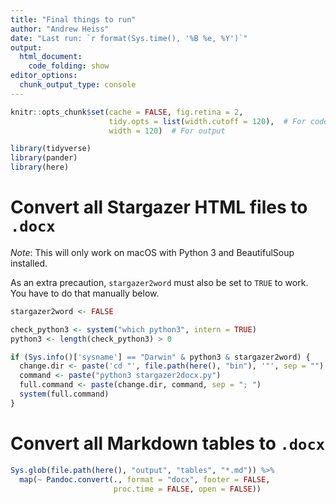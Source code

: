 ```yaml
---
title: "Final things to run"
author: "Andrew Heiss"
date: "Last run: `r format(Sys.time(), '%B %e, %Y')`"
output:
  html_document:
    code_folding: show
editor_options:
  chunk_output_type: console
---
```


```r
knitr::opts_chunk$set(cache = FALSE, fig.retina = 2,
                      tidy.opts = list(width.cutoff = 120),  # For code
                      width = 120)  # For output

library(tidyverse)
library(pander)
library(here)
```

# Convert all Stargazer HTML files to `.docx`

*Note*: This will only work on macOS with Python 3 and BeautifulSoup installed.

As an extra precaution, `stargazer2word` must also be set to `TRUE` to work. You have to do that manually below.

```r
stargazer2word <- FALSE

check_python3 <- system("which python3", intern = TRUE)
python3 <- length(check_python3) > 0

if (Sys.info()['sysname'] == "Darwin" & python3 & stargazer2word) {
  change.dir <- paste('cd "', file.path(here(), "bin"), '"', sep = "")
  command <- paste("python3 stargazer2docx.py")
  full.command <- paste(change.dir, command, sep = "; ")
  system(full.command)
}
```

# Convert all Markdown tables to `.docx`

```r
Sys.glob(file.path(here(), "output", "tables", "*.md")) %>%
  map(~ Pandoc.convert(., format = "docx", footer = FALSE,
                       proc.time = FALSE, open = FALSE))
```
